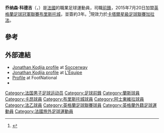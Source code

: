 {{noteTA
|G1=football
|G2= 卡塔爾星級足球聯賽
|G3=uefa
|1=zh-hans:科德吉; zh-hk:哥治亞;
}}

{{Infobox football biography
| name        = 乔纳森·科德吉<br />Jonathan Kodjia
| image = 
| image_size = 
| caption = 
| fullname = Jonathan Adjo Kodjia<ref>{{cite web |url=http://www.cafonline.com/Portals/0/Total%20AFCON%202016/CAN%20Gabon%20Squad%20lists.pdf |title=Cote d'Ivoire |publisher=Confederation of African Football |page=4 |date=8 January 2017 |archiveurl=https://web.archive.org/web/20190423123040/http://www.cafonline.com/Portals/0/Total%2520AFCON%25202016/CAN%2520Gabon%2520Squad%2520lists.pdf |archivedate=2019-04-23 |accessdate=2020-01-29 |dead-url=no }}</ref>
| birth_date = {{birth date and age|df=y|1989|10|22}}<ref name=PremProfile>{{cite web |url=https://www.premierleague.com/players/13240/Jonathan-Kodjia/overview |title=Jonathan Kodjia: Overview |publisher=Premier League |accessdate=17 August 2019 |archive-date=2020-04-18 |archive-url=https://web.archive.org/web/20200418035814/https://www.premierleague.com/players/13240/Jonathan-Kodjia/overview |dead-url=no }}</ref>
| birth_place = [[法國|法國]][[聖但尼_(塞納-聖但尼省)|聖但尼]]
| height      = {{height|m=1.89}}
| currentclub = [[加拉法体育俱乐部|加拉法]]
| clubnumber = 26
| position    = [[前鋒|前鋒]]
| youthyears1 =
| youthclubs1 =
| years1 = 2008–2014 | clubs1 = [[蘭斯體育會|蘭斯]]                     | caps1 = 9  | goals1 = 0
| years2 = 2012      | clubs2 = → [[AS_Cherbourg_Football|Cherbourg]] (租借) | caps2 = 16 | goals2 = 3
| years3 = 2012–2013 | clubs3 = → [[亞眠競技俱樂部|亞眠競技]] (租借)                | caps3 = 32 | goals3 = 9
| years4 = 2013–2014 | clubs4 = → [[卡昂足球俱樂部|卡昂]] (租借)        | caps4 = 27 | goals4 = 5
| years5 = 2013–2014 | clubs5 = → [[卡昂足球俱樂部|卡昂B隊]] (租借)      | caps5 = 2  | goals5 = 0
| years6 = 2014–2015 | clubs6 = [[昂熱體育會|昂熱]]                        | caps6 = 28 | goals6 = 15
| years7 = 2015–2016 | clubs7 = [[布里斯托城足球會|布里斯托城]]           | caps7 = 49  | goals7 = 19
| years8 = 2016–2020
| clubs8 = [[阿士東維拉足球會|阿士東維拉]]
| caps8 = 91
| goals8 = 29
| years9 = 2020-
| clubs9 = [[加拉法体育俱乐部|加拉法]]
| caps9 = 1
| goals9 = 3
| nationalteam1  = [[科特迪瓦國家足球隊|科特迪瓦]]
| nationalyears1 = 2016–
| nationalcaps1 = 24
| nationalgoals1 = 11
| pcupdate = 19 May 2015
| ntupdate =
}}

'''乔纳森·科德吉'''（{{lang-fr|'''Jonathan Kodjia'''}}，{{bd|1989年|10月22日|}}）是[[法國|法國]]的職業足球運動員，司職[[前鋒|前鋒]]，2015年7月20日加盟[[英格蘭足球冠軍聯賽|英格蘭足球冠軍聯賽]][[布里斯托城足球會|布里斯托城]]，並簽約3年。<ref>{{cite news|url=http://www.bbc.co.uk/sport/0/football/33603202|title=Bristol City sign striker Jonathan Kodija for around £2m|publisher=BBC Sport|date=20 July 2015|accessdate=20 July 2015|archive-date=2015-07-24|archive-url=https://web.archive.org/web/20150724070400/http://www.bbc.co.uk/sport/0/football/33603202|dead-url=no}}</ref>現效力於[[卡塔爾星級足球聯賽|卡塔爾星級足球聯賽]][[加拉法体育俱乐部|加拉法]]。

==參考==
{{Reflist}}

==外部連結==
*[http://fr.soccerway.com/players/-jonathan--kodjia-/65765/ Jonathan Kodjia profile]{{Wayback|url=http://fr.soccerway.com/players/-jonathan--kodjia-/65765/ |date=20151018070114 }} at [[Soccerway|Soccerway]]
*[http://www.lequipe.fr/Football/fj/FootballFicheJoueur30251.html Jonathan Kodjia profile]{{Wayback|url=http://www.lequipe.fr/Football/fj/FootballFicheJoueur30251.html |date=20110430113112 }} at [[L'Équipe|L'Équipe]]
*[http://www.foot-national.com/3171-joueur-football-Kodja-Jonathan.html Profile]{{Wayback|url=http://www.foot-national.com/3171-joueur-football-Kodja-Jonathan.html |date=20150319185333 }} at FootNational
*{{Lfpfr|first=Jonathan|last=Kodjia}}

{{2019年非洲國家盃科特迪瓦參賽名單}}

{{DEFAULTSORT:Kodjia, Jonathan}}
[[Category:法国男子足球运动员|Category:法国男子足球运动员]]
[[Category:足球前鋒|Category:足球前鋒]]
[[Category:蘭斯球員|Category:蘭斯球員]]
[[Category:卡昂球員|Category:卡昂球員]]
[[Category:布里斯托城球員|Category:布里斯托城球員]]
[[Category:阿士東維拉球員|Category:阿士東維拉球員]]
[[Category:法乙球員|Category:法乙球員]]
[[Category:英格蘭足球聯賽球員|Category:英格蘭足球聯賽球員]]
[[Category:英格蘭外籍足球運動員|Category:英格蘭外籍足球運動員]]
[[Category:法國旅外足球運動員|Category:法國旅外足球運動員]]
{{france-bio-stub}}
{{soccer-bio-stub}}